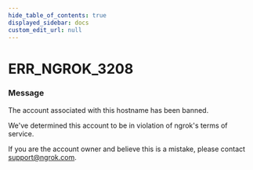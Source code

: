 ```yaml
---
hide_table_of_contents: true
displayed_sidebar: docs
custom_edit_url: null
---
```



# ERR_NGROK_3208

### Message

The account associated with this hostname has been banned.

We've determined this account to be in violation of ngrok's terms of service.

If you are the account owner and believe this is a mistake, please contact support@ngrok.com.

<ErrorDetails error="err_ngrok_3208" />
